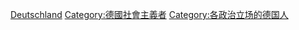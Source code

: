 [[Category:各國馬克思主義者|Deutschland]]
[[Category:德國社會主義者|Category:德國社會主義者]]
[[Category:各政治立场的德国人|Category:各政治立场的德国人]]
